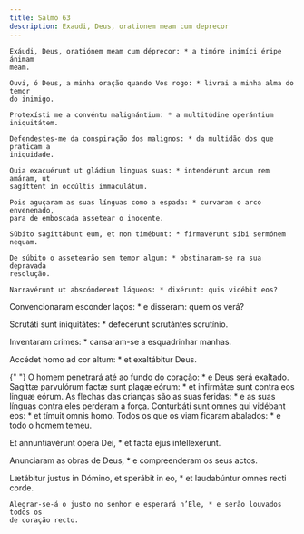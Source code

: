 ```yaml
---
title: Salmo 63
description: Exaudi, Deus, orationem meam cum deprecor
---
```


<div class="side-by-side not-content">

    Exáudi, Deus, oratiónem meam cum déprecor: * a timóre inimíci éripe ánimam
    meam.

    Ouvi, ó Deus, a minha oração quando Vos rogo: * livrai a minha alma do temor
    do inimigo.

    Protexísti me a convéntu malignántium: * a multitúdine operántium
    iniquitátem.

    Defendestes-me da conspiração dos malignos: * da multidão dos que praticam a
    iniquidade.

    Quia exacuérunt ut gládium linguas suas: * intendérunt arcum rem amáram, ut
    sagíttent in occúltis immaculátum.

    Pois aguçaram as suas línguas como a espada: * curvaram o arco envenenado,
    para de emboscada assetear o inocente.

    Súbito sagittábunt eum, et non timébunt: * firmavérunt sibi sermónem nequam.

    De súbito o assetearão sem temor algum: * obstinaram-se na sua depravada
    resolução.

    Narravérunt ut abscónderent láqueos: * dixérunt: quis vidébit eos?

Convencionaram esconder laços: \* e disseram: quem os verá?</span>

Scrutáti sunt iniquitátes: \* defecérunt scrutántes scrutínio.

Inventaram crimes: \* cansaram-se a esquadrinhar manhas.

Accédet homo ad cor altum: \* et exaltábitur Deus.

{" "}
<span>
  O homem penetrará até ao fundo do coração: * e Deus será exaltado. Sagíttæ
  parvulórum factæ sunt plagæ eórum: * et infirmátæ sunt contra eos linguæ
  eórum. As flechas das crianças são as suas feridas: * e as suas línguas contra
  eles perderam a força. Conturbáti sunt omnes qui vidébant eos: * et tímuit
  omnis homo.
</span>
Todos os que os viam ficaram abalados: * e todo o homem temeu.

Et annuntiavérunt ópera Dei, \* et facta ejus intellexérunt.

Anunciaram as obras de Deus, \* e compreenderam os seus actos.

  <span>
    Lætábitur justus in Dómino, et sperábit in eo, * et laudabúntur omnes recti
    corde.
 
    Alegrar-se-á o justo no senhor e esperará n’Ele, * e serão louvados todos os
    de coração recto.

</div>
